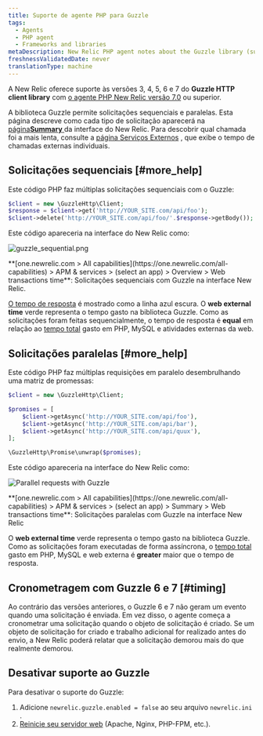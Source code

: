 ```yaml
---
title: Suporte de agente PHP para Guzzle
tags:
  - Agents
  - PHP agent
  - Frameworks and libraries
metaDescription: New Relic PHP agent notes about the Guzzle library (supported as of PHP agent release 7.0).
freshnessValidatedDate: never
translationType: machine
---
```


A New Relic oferece suporte às versões 3, 4, 5, 6 e 7 do <DNT>**Guzzle HTTP client library**</DNT> com [o agente PHP New Relic versão 7.0](/docs/release-notes/agent-release-notes/php-release-notes) ou superior.

A biblioteca Guzzle permite solicitações sequenciais e paralelas. Esta página descreve como cada tipo de solicitação aparecerá na [página<DNT>**Summary**</DNT> ](/docs/apm/applications-menu/monitoring/apm-overview-page)da interface do New Relic. Para descobrir qual chamada foi a mais lenta, consulte a [página Serviços Externos](/docs/apm/applications-menu/monitoring/external-services-page) , que exibe o tempo de chamadas externas individuais.

## Solicitações sequenciais [#more_help]

Este código PHP faz múltiplas solicitações sequenciais com o Guzzle:

```php
$client = new \GuzzleHttp\Client;
$response = $client->get('http://YOUR_SITE.com/api/foo');
$client->delete('http://YOUR_SITE.com/api/foo/'.$response->getBody());
```

Este código apareceria na interface do New Relic como:

<img
  title="Sequential requests with Guzzle"
  alt="guzzle_sequential.png"
  src="/images/apm_screenshot-crop_guzzle-sequence.webp"
/>

<figcaption>
  <DNT>**[one.newrelic.com > All capabilities](https://one.newrelic.com/all-capabilities) > APM & services > (select an app) > Overview > Web transactions time**</DNT>: Solicitações sequenciais com Guzzle na interface New Relic.
</figcaption>

[O tempo de resposta](/docs/data-analysis/user-interface-functions/response-time) é mostrado como a linha azul escura. O <DNT>**web external time**</DNT> verde representa o tempo gasto na biblioteca Guzzle. Como as solicitações foram feitas sequencialmente, o tempo de resposta é <DNT>**equal**</DNT> em relação ao [tempo total](/docs/data-analysis/user-interface-functions/response-time#response-time-total-time) gasto em PHP, MySQL e atividades externas da web.

## Solicitações paralelas [#more_help]

Este código PHP faz múltiplas requisições em paralelo desembrulhando uma matriz de promessas:

```php
$client = new \GuzzleHttp\Client;

$promises = [
    $client->getAsync('http://YOUR_SITE.com/api/foo'),
    $client->getAsync('http://YOUR_SITE.com/api/bar'),
    $client->getAsync('http://YOUR_SITE.com/api/quux'),
];

\GuzzleHttp\Promise\unwrap($promises);
```

Este código apareceria na interface do New Relic como:

<img
  title="Parallel requests with Guzzle"
  alt="Parallel requests with Guzzle"
  src="/images/apm_screenshot-crop_guzzle-parallel.webp"
/>

<figcaption>
  <DNT>**[one.newrelic.com > All capabilities](https://one.newrelic.com/all-capabilities) > APM & services > (select an app) > Summary > Web transactions time**</DNT>: Solicitações paralelas com Guzzle na interface New Relic
</figcaption>

O <DNT>**web external time**</DNT> verde representa o tempo gasto na biblioteca Guzzle. Como as solicitações foram executadas de forma assíncrona, o [tempo total](/docs/data-analysis/user-interface-functions/response-time#response-time-total-time) gasto em PHP, MySQL e web externa é <DNT>**greater**</DNT> maior que o tempo de resposta.

## Cronometragem com Guzzle 6 e 7 [#timing]

Ao contrário das versões anteriores, o Guzzle 6 e 7 não geram um evento quando uma solicitação é enviada. Em vez disso, o agente começa a cronometrar uma solicitação quando o objeto de solicitação é criado. Se um objeto de solicitação for criado e trabalho adicional for realizado antes do envio, a New Relic poderá relatar que a solicitação demorou mais do que realmente demorou.

## Desativar suporte ao Guzzle

Para desativar o suporte do Guzzle:

1. Adicione `newrelic.guzzle.enabled = false` ao seu arquivo `newrelic.ini` .
2. [Reinicie seu servidor web](/docs/agents/php-agent/troubleshooting/why-when-restart-your-web-server-php) (Apache, Nginx, PHP-FPM, etc.).
